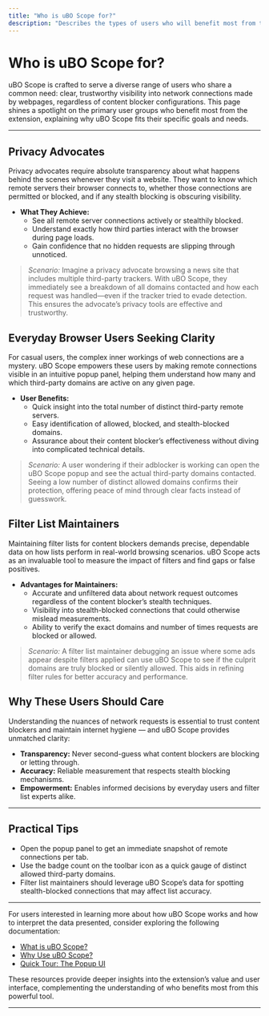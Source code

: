 ```yaml
---
title: "Who is uBO Scope for?"
description: "Describes the types of users who will benefit most from the extension: privacy advocates, everyday browser users wanting clarity over network requests, and filter list maintainers who need trustworthy measurement of content blocker performance and behavior."
---
```


# Who is uBO Scope for?

uBO Scope is crafted to serve a diverse range of users who share a common need: clear, trustworthy visibility into network connections made by webpages, regardless of content blocker configurations. This page shines a spotlight on the primary user groups who benefit most from the extension, explaining why uBO Scope fits their specific goals and needs.

---

## Privacy Advocates

Privacy advocates require absolute transparency about what happens behind the scenes whenever they visit a website. They want to know which remote servers their browser connects to, whether those connections are permitted or blocked, and if any stealth blocking is obscuring visibility.

- **What They Achieve:**
  - See all remote server connections actively or stealthily blocked.
  - Understand exactly how third parties interact with the browser during page loads.
  - Gain confidence that no hidden requests are slipping through unnoticed.

> *Scenario:* Imagine a privacy advocate browsing a news site that includes multiple third-party trackers. With uBO Scope, they immediately see a breakdown of all domains contacted and how each request was handled—even if the tracker tried to evade detection. This ensures the advocate’s privacy tools are effective and trustworthy.


## Everyday Browser Users Seeking Clarity

For casual users, the complex inner workings of web connections are a mystery. uBO Scope empowers these users by making remote connections visible in an intuitive popup panel, helping them understand how many and which third-party domains are active on any given page.

- **User Benefits:**
  - Quick insight into the total number of distinct third-party remote servers.
  - Easy identification of allowed, blocked, and stealth-blocked domains.
  - Assurance about their content blocker’s effectiveness without diving into complicated technical details.

> *Scenario:* A user wondering if their adblocker is working can open the uBO Scope popup and see the actual third-party domains contacted. Seeing a low number of distinct allowed domains confirms their protection, offering peace of mind through clear facts instead of guesswork.


## Filter List Maintainers

Maintaining filter lists for content blockers demands precise, dependable data on how lists perform in real-world browsing scenarios. uBO Scope acts as an invaluable tool to measure the impact of filters and find gaps or false positives.

- **Advantages for Maintainers:**
  - Accurate and unfiltered data about network request outcomes regardless of the content blocker’s stealth techniques.
  - Visibility into stealth-blocked connections that could otherwise mislead measurements.
  - Ability to verify the exact domains and number of times requests are blocked or allowed.

> *Scenario:* A filter list maintainer debugging an issue where some ads appear despite filters applied can use uBO Scope to see if the culprit domains are truly blocked or silently allowed. This aids in refining filter rules for better accuracy and performance.


## Why These Users Should Care

Understanding the nuances of network requests is essential to trust content blockers and maintain internet hygiene — and uBO Scope provides unmatched clarity:

- **Transparency:** Never second-guess what content blockers are blocking or letting through.
- **Accuracy:** Reliable measurement that respects stealth blocking mechanisms.
- **Empowerment:** Enables informed decisions by everyday users and filter list experts alike.


---

## Practical Tips

- Open the popup panel to get an immediate snapshot of remote connections per tab.
- Use the badge count on the toolbar icon as a quick gauge of distinct allowed third-party domains.
- Filter list maintainers should leverage uBO Scope’s data for spotting stealth-blocked connections that may affect list accuracy.


---

For users interested in learning more about how uBO Scope works and how to interpret the data presented, consider exploring the following documentation:

- [What is uBO Scope?](/overview/product-intro/what-is-ubo-scope)
- [Why Use uBO Scope?](/overview/product-intro/value-proposition)
- [Quick Tour: The Popup UI](/overview/feature-overview/popup-ui-quicklook)

These resources provide deeper insights into the extension’s value and user interface, complementing the understanding of who benefits most from this powerful tool.

---